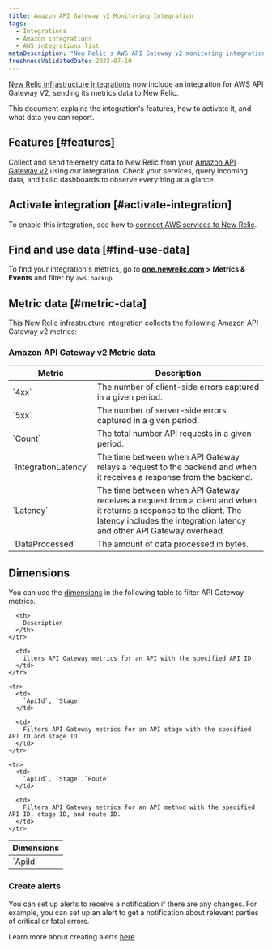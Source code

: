 ```yaml
---
title: Amazon API Gateway v2 Monitoring Integration
tags:
  - Integrations
  - Amazon integrations
  - AWS integrations list
metaDescription: "New Relic's AWS API Gateway v2 monitoring integration: what data it reports, and how to enable it."
freshnessValidatedDate: 2023-07-10
---
```


[New Relic infrastructure integrations](/docs/infrastructure/integrations-getting-started/getting-started/introduction-infrastructure-integrations) now include an integration for AWS API Gateway V2, sending its metrics data to New Relic.

This document explains the integration's features, how to activate it, and what data you can report.

## Features [#features]

Collect and send telemetry data to New Relic from your [Amazon API Gateway v2](https://aws.amazon.com/api-gateway/) using our integration. Check your services, query incoming data, and build dashboards to observe everything at a glance.

## Activate integration [#activate-integration]

To enable this integration, see how to [connect AWS services to New Relic](/docs/infrastructure/amazon-integrations/connect/aws-metric-stream-setup/).

## Find and use data [#find-use-data]

To find your integration's metrics, go to **[one.newrelic.com](https://one.newrelic.com/all-capabilities) > Metrics & Events** and filter by `aws.backup`.

## Metric data [#metric-data]

This New Relic infrastructure integration collects the following Amazon API Gateway v2 metrics:

### Amazon API Gateway v2 Metric data

<table>
  <thead>
    <tr>
      <th style={{ width: "200px" }}>
      Metric  
      </th>
      <th>
      Description
      </th>
    </tr>
  </thead>
    <tbody>
    <tr>
      <td>
      `4xx`
      </td>
      <td>
      The number of client-side errors captured in a given period.
      </td>
    </tr>
    <tr>
      <td>
      `5xx`
      </td>
      <td>
      The number of server-side errors captured in a given period.
      </td>
    </tr>
    <tr>
      <td>
      `Count`
      </td>
      <td>
      The total number API requests in a given period.
      </td>
    </tr>
    <tr>
      <td>
      `IntegrationLatency`
      </td>
      <td>
      The time between when API Gateway relays a request to the backend and when it receives a response from the backend.
      </td>
    </tr>
    <tr>
      <td>
      `Latency`
      </td>
      <td>
      The time between when API Gateway receives a request from a client and when it returns a response to the client. The latency includes the integration latency and other API Gateway overhead.
      </td>
    </tr>
    <tr>
      <td>
      `DataProcessed`
      </td>
      <td>
      The amount of data processed in bytes.
      </td>
    </tr>
    </tbody>
</table>

## Dimensions

You can use the [dimensions](http://docs.aws.amazon.com/AmazonCloudWatch/latest/APIReference/API_Dimension.html) in the following table to filter API Gateway metrics.

<table>
  <thead>
    <tr>
      <th style={{ width: "285x" }}>
        Dimensions
      </th>

      <th>
        Description
      </th>
    </tr>
  </thead>

  <tbody>
    <tr>
      <td>
        `ApiId`
      </td>

      <td>
        ilters API Gateway metrics for an API with the specified API ID.
      </td>
    </tr>

    <tr>
      <td>
        `ApiId`, `Stage`
      </td>

      <td>
        Filters API Gateway metrics for an API stage with the specified API ID and stage ID.
      </td>
    </tr>

    <tr>
      <td>
        `ApiId`, `Stage`,`Route`
      </td>

      <td>
        Filters API Gateway metrics for an API method with the specified API ID, stage ID, and route ID.
      </td>
    </tr>
  </tbody>
</table>


### Create alerts

You can set up alerts to receive a notification if there are any changes. For example, you can set up an alert to get a notification about relevant parties of critical or fatal errors.

Learn more about creating alerts [here](/docs/tutorial-create-alerts/create-an-alert/).
